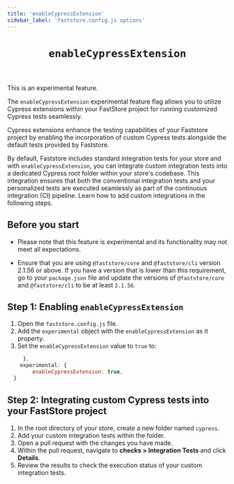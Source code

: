 ```yaml
---
title: 'enableCypressExtension'
sidebar_label: 'faststore.config.js options'
---
```



<header>

# `enableCypressExtension` 

</header>

<Callout type="warning" emoji="⚠️">
This is an experimental feature.
</Callout>

The `enableCypressExtension` experimental feature flag allows you to utilize Cypress extensions within your FastStore project for running customized Cypress tests seamlessly.

Cypress extensions enhance the testing capabilities of your Faststore project by enabling the incorporation of custom Cypress tests alongside the default tests provided by Faststore.

By default, Faststore includes standard integration tests for your store and with `enableCypressExtension`, you can integrate custom integration tests into a dedicated Cypress root folder within your store's codebase. 
This integration ensures that both the conventional integration tests and your personalized tests are executed seamlessly as part of the continuous integration (CI) pipeline.
Learn how to add custom integrations in the following steps.

## Before you start

- Please note that this feature is experimental and its functionality may not meet all expectations.

- Ensure that you are using `@faststore/core` and `@faststore/cli` version 2.1.56 or above. If you have a version that is lower than this requirement, go to your `package.json` file and update the versions of `@faststore/core` and `@faststore/cli` to be at least `2.1.56`.


## Step 1: Enabling `enableCypressExtension` 

1. Open the `faststore.config.js` file.
2. Add the `experimental` object with the `enableCypressExtension` as it property.
3. Set the `enableCypressExtension` value to `true` to:

```js {2-4}
     },
    experimental: {
        enableCypressExtension: true,
  }
```

## Step 2: Integrating custom Cypress tests into your FastStore project

1. In the root directory of your store, create a new folder named `cypress`.
2. Add your custom integration tests within the folder.
3. Open a pull request with the changes you have made.
4. Within the pull request, navigate to **checks > Integration Tests** and click **Details**.
5. Review the results to check the execution status of your custom integration tests.